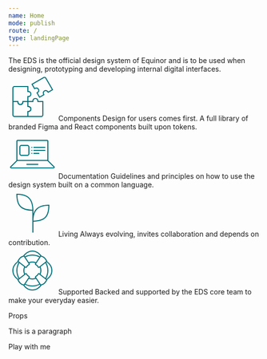 ```yaml
---
name: Home
mode: publish
route: /
type: landingPage
---
```



<HeroBanner title="Equinor Design System (EDS)">
  The EDS is the official design system of Equinor and is to be used when
  designing, prototyping and developing internal digital interfaces.
</HeroBanner>

<Grid centerContent>
  <div>
    <svg
      width="96"
      height="96"
      viewBox="0 0 96 96"
      fill="none"
      xmlns="http://www.w3.org/2000/svg"
    >
      <path
        fill-rule="evenodd"
        clip-rule="evenodd"
        d="M60.0005 56.0002C60.0005 54.0002 58.8005 50.0002 54.0005 50.0002C49.2005 50.0002 48.0005 54.0002 48.0005 56.0002L38.0005 56.0002L38.0005 68.0002C40.3338 68.0002 44.0005 68.0002 44.0005 72.0002C44.0005 76.0002 40.0005 76.0002 38.0005 76.0002L38.0005 88.0002L66.0005 88.0002C68.2096 88.0002 70.0005 86.2094 70.0005 84.0002L70.0005 56.0002L60.0005 56.0002ZM68.0005 58.0002L58.0005 58.0002L58.0005 56.0002C58.0005 55.3203 57.78 54.2558 57.1774 53.4189C56.6482 52.6838 55.7486 52.0002 54.0005 52.0002C52.2523 52.0002 51.3528 52.6838 50.8236 53.4189C50.2209 54.2558 50.0005 55.3203 50.0005 56.0002L50.0005 58.0002L40.0005 58.0002L40.0005 66.0616C40.8498 66.1355 41.783 66.2975 42.6402 66.6522C43.5189 67.0158 44.4005 67.6097 45.0481 68.5677C45.6963 69.5268 46.0005 70.6886 46.0005 72.0002C46.0005 73.3478 45.6575 74.5257 44.9656 75.4837C44.2828 76.4292 43.3721 77.0056 42.4933 77.3572C41.67 77.6865 40.7913 77.8474 40.0005 77.9259L40.0005 86.0002L66.0005 86.0002C67.1051 86.0002 68.0005 85.1048 68.0005 84.0002L68.0005 58.0002Z"
        fill="#007079"
      />
      <path
        fill-rule="evenodd"
        clip-rule="evenodd"
        d="M86.9808 32.9811L73.9808 10.4644C73.4286 9.50784 72.2054 9.18009 71.2488 9.73237L48.7321 22.7324L52.7693 29.725C53.4934 29.3975 54.3348 29.0975 55.2125 28.9711C56.1494 28.8361 57.2262 28.88 58.2903 29.3574C59.3685 29.8411 60.2545 30.6897 60.9283 31.8567C61.6021 33.0237 61.894 34.2154 61.7738 35.391C61.6552 36.5512 61.1548 37.5057 60.5694 38.2496C60.0211 38.9464 59.3406 39.5251 58.6949 39.9885L62.7321 46.9811L69.7135 42.9504C69.3528 42.178 69.0265 41.2888 68.9051 40.369C68.7806 39.4262 68.8541 38.3658 69.36 37.326C69.8665 36.2851 70.7206 35.4408 71.8565 34.7849C73.0235 34.1112 74.2151 33.8192 75.3907 33.9394C76.5509 34.0581 77.5055 34.5584 78.2494 35.1438C78.9462 35.6921 79.5248 36.3726 79.9882 37.0183L86.9808 32.9811ZM72.3924 43.7131L62.0001 49.7131L56.0001 39.3208C57.7321 38.3208 61.1962 36.3208 59.1962 32.8567C57.1962 29.3926 53.7321 31.3926 52.0001 32.3926L46.0001 22.0003L70.2488 8.00032C72.162 6.89575 74.6083 7.55125 75.7129 9.46442L89.7129 33.7131L79.3206 39.7131C78.3206 37.9811 76.3206 34.517 72.8565 36.517C69.3924 38.517 71.2257 41.6924 72.3924 43.7131Z"
        fill="#007079"
      />
      <path
        fill-rule="evenodd"
        clip-rule="evenodd"
        d="M40.0005 77.9998C42.0005 77.9998 46.0005 76.7998 46.0005 71.9998C46.0005 67.1998 42.0005 65.9998 40.0005 65.9998V55.9998L28.0005 55.9998C28.0005 58.3331 28.0005 61.9998 24.0005 61.9998C20.0005 61.9998 20.0005 57.9998 20.0005 55.9998H8.00049L8.00049 83.9998C8.00049 86.2089 9.79135 87.9998 12.0005 87.9998H40.0005V77.9998ZM38.0005 85.9998V75.9998H40.0005C40.6804 75.9998 41.7449 75.7793 42.5819 75.1767C43.3169 74.6475 44.0005 73.7479 44.0005 71.9998C44.0005 70.2516 43.3169 69.352 42.5819 68.8228C41.7449 68.2202 40.6804 67.9998 40.0005 67.9998H38.0005V57.9998L29.9391 57.9998C29.8653 58.849 29.7032 59.7823 29.3485 60.6395C28.9849 61.5182 28.3911 62.3998 27.433 63.0474C26.474 63.6956 25.3121 63.9998 24.0005 63.9998C22.6529 63.9998 21.475 63.6568 20.517 62.9649C19.5715 62.282 18.9951 61.3714 18.6435 60.4925C18.3142 59.6693 18.1534 58.7906 18.0749 57.9998H10.0005L10.0005 83.9998C10.0005 85.1043 10.8959 85.9998 12.0005 85.9998H38.0005Z"
        fill="#007079"
      />
      <path
        fill-rule="evenodd"
        clip-rule="evenodd"
        d="M39.9995 47.9998C41.9995 47.9998 45.9995 46.9998 45.9995 41.9998C45.9995 36.9998 41.9995 35.9998 39.9995 35.9998L39.9995 25.9998L11.9995 25.9998C9.79037 25.9998 7.99951 27.7906 7.99951 29.9998L7.99951 57.9998L17.9995 57.9998C17.9995 59.9998 19.1995 63.9998 23.9995 63.9998C28.7995 63.9998 29.9995 59.9998 29.9995 57.9998L39.9995 57.9998L39.9995 47.9998ZM37.9995 55.9998L37.9995 45.9998L39.9995 45.9998C40.7374 45.9998 41.7926 45.8033 42.6026 45.2363C43.297 44.7502 43.9995 43.8731 43.9995 41.9998C43.9995 40.1264 43.297 39.2493 42.6026 38.7632C41.7926 38.1963 40.7374 37.9998 39.9995 37.9998L37.9995 37.9998L37.9995 27.9998L11.9995 27.9998C10.8949 27.9998 9.99951 28.8952 9.99951 29.9998L9.99951 55.9998L19.9995 55.9998L19.9995 57.9998C19.9995 58.6797 20.2199 59.7442 20.8226 60.5811C21.3518 61.3162 22.2514 61.9998 23.9995 61.9998C25.7477 61.9998 26.6472 61.3162 27.1764 60.5811C27.7791 59.7442 27.9995 58.6797 27.9995 57.9998L27.9995 55.9998L37.9995 55.9998Z"
        fill="#007079"
      />
    </svg>
    <Typography variant="h3" as="h2">
      Components
    </Typography>
    <Typography variant="body_short">
      Design for users comes first. A full library of branded Figma and React
      components built upon tokens.
    </Typography>
  </div>
  <div>
    <svg
      width="96"
      height="96"
      viewBox="0 0 96 96"
      fill="none"
      xmlns="http://www.w3.org/2000/svg"
    >
      <path
        fill-rule="evenodd"
        clip-rule="evenodd"
        d="M17.8288 60.1426L5.31629 72.6551C5.25139 72.72 5.23692 72.7678 5.23144 72.7994C5.22406 72.842 5.22752 72.9017 5.25436 72.9665C5.2812 73.0313 5.32096 73.0759 5.35627 73.1008C5.38252 73.1193 5.42654 73.1429 5.51832 73.1429H90.4819C90.5737 73.1429 90.6177 73.1193 90.644 73.1008C90.6793 73.0759 90.7191 73.0313 90.7459 72.9665C90.7727 72.9017 90.7762 72.842 90.7688 72.7994C90.7633 72.7678 90.7489 72.72 90.684 72.6551L78.1714 60.1426H17.8288ZM78.0001 58.1426V20.2857C78.0001 20.1279 77.8722 20 77.7144 20H18.2858C18.128 20 18.0001 20.1279 18.0001 20.2857V58.1426H78.0001ZM3.90208 71.2409L16.0001 59.1429V20.2857C16.0001 19.0234 17.0235 18 18.2858 18H77.7144C78.9768 18 80.0001 19.0233 80.0001 20.2857V59.1429L92.0982 71.2409C93.5381 72.6808 92.5183 75.1429 90.4819 75.1429H5.51832C3.48197 75.1429 2.46216 72.6808 3.90208 71.2409ZM36 67C36 66.4477 36.4477 66 37 66H59C59.5523 66 60 66.4477 60 67C60 67.5523 59.5523 68 59 68H37C36.4477 68 36 67.5523 36 67ZM51 32C50.4477 32 50 32.4477 50 33C50 33.5523 50.4477 34 51 34H73C73.5523 34 74 33.5523 74 33C74 32.4477 73.5523 32 73 32H51ZM50 39C50 38.4477 50.4477 38 51 38H73C73.5523 38 74 38.4477 74 39C74 39.5523 73.5523 40 73 40H51C50.4477 40 50 39.5523 50 39ZM51 44C50.4477 44 50 44.4477 50 45C50 45.5523 50.4477 46 51 46H61C61.5523 46 62 45.5523 62 45C62 44.4477 61.5523 44 61 44H51ZM46 33C46 32.4477 46.4477 32 47 32C47.5523 32 48 32.4477 48 33C48 33.5523 47.5523 34 47 34C46.4477 34 46 33.5523 46 33ZM47 38C46.4477 38 46 38.4477 46 39C46 39.5523 46.4477 40 47 40C47.5523 40 48 39.5523 48 39C48 38.4477 47.5523 38 47 38ZM46 45C46 44.4477 46.4477 44 47 44C47.5523 44 48 44.4477 48 45C48 45.5523 47.5523 46 47 46C46.4477 46 46 45.5523 46 45ZM26 30H38C39.1046 30 40 30.8954 40 32V46C40 47.1046 39.1046 48 38 48H26C24.8954 48 24 47.1046 24 46V32C24 30.8954 24.8954 30 26 30ZM22 32C22 29.7909 23.7909 28 26 28H38C40.2091 28 42 29.7909 42 32V46C42 48.2091 40.2091 50 38 50H26C23.7909 50 22 48.2091 22 46V32Z"
        fill="#007079"
      />
    </svg>
    <Typography variant="h3" as="h2">
      Documentation
    </Typography>
    <Typography variant="body_short">
      Guidelines and principles on how to use the design system built on a
      common language.
    </Typography>
  </div>
  <div>
    <svg
      width="96"
      height="96"
      viewBox="0 0 96 96"
      fill="none"
      xmlns="http://www.w3.org/2000/svg"
    >
      <path
        fill-rule="evenodd"
        clip-rule="evenodd"
        d="M49.9995 44C49.9997 44 49.9998 44 50 44C50 43.3222 49.992 42.6556 49.976 42C49.44 20.0987 39.9013 10.56 18 10.024C17.3444 10.008 16.6778 10 16 10C16 10.6778 16.0064 11.3444 16.0194 12C16.4542 33.9507 24.2956 43.483 47.9997 43.9795C47.9996 43.9863 47.9995 43.9931 47.9995 44V65.9999V87.0052C47.9995 87.5574 48.4472 88.0052 48.9995 88.0052C49.5518 88.0052 49.9995 87.5574 49.9995 87.0052L49.9995 65.9793C73.7039 65.4829 81.5453 55.9506 81.9801 33.9999C81.9931 33.3443 81.9995 32.6777 81.9995 31.9999C81.3217 31.9999 80.6551 32.0079 79.9995 32.0239C63.3371 32.4316 53.8303 38.0503 49.9995 50.3593V44ZM18.0203 12.0251C28.6883 12.2957 35.9243 14.7527 40.5858 19.4142C45.2471 24.0756 47.7041 31.3112 47.9749 41.9785C36.3404 41.726 29.1195 39.2525 24.6967 34.619C20.2746 29.9864 18.2412 22.7752 18.0203 12.0251ZM79.9792 34.025C69.3112 34.2956 62.0752 36.7526 57.4137 41.4141C52.7524 46.0754 50.2954 53.311 50.0246 63.9784C61.659 63.7259 68.88 61.2523 73.3028 56.6189C77.7249 51.9863 79.7583 44.7751 79.9792 34.025Z"
        fill="#007079"
      />
    </svg>
    <Typography variant="h3" as="h2">
      Living
    </Typography>
    <Typography variant="body_short">
      Always evolving, invites collaboration and depends on contribution.
    </Typography>
  </div>
  <div>
    <svg
      width="96"
      height="96"
      viewBox="0 0 96 96"
      fill="none"
      xmlns="http://www.w3.org/2000/svg"
    >
      <mask id="path-1-inside-1" fill="white">
        <path
          fill-rule="evenodd"
          clip-rule="evenodd"
          d="M63.7857 18.3213C61.0556 14.5959 55.5586 10 48.0001 10C40.4414 10 34.9443 14.596 32.2143 18.3214L33.1114 19.6672C37.5587 17.3253 42.6246 15.9999 47.9999 15.9999C53.3753 15.9999 58.4412 17.3253 62.8885 19.6672L63.7857 18.3213ZM66.1808 18.2917C63.5008 14.0238 57.1508 8 48.0001 8C38.8493 8 32.4993 14.0238 29.8194 18.2916C27.9967 18.6981 25.3288 19.6711 22.9999 21.9999C18.9999 25.9999 17.9999 30 17.9999 30L18.0044 30.0034C13.7589 32.7829 8 39.0526 8 47.9998C8 56.9472 13.759 63.2169 18.0045 65.9964L17.9999 65.9999C17.9999 65.9999 18.9999 69.9999 22.9999 73.9999C25.3288 76.3288 27.9967 77.3018 29.8194 77.7083C32.4994 81.9761 38.8493 87.9999 48 87.9999C57.1508 87.9999 63.5008 81.9761 66.1808 77.7082C68.0034 77.3017 70.6712 76.3287 72.9999 73.9999C76.9999 69.9999 77.9999 65.9999 77.9999 65.9999L77.9954 65.9964C82.2409 63.2169 87.9999 56.9472 87.9999 47.9998C87.9999 39.0526 82.241 32.7829 77.9955 30.0034L77.9999 30C77.9999 30 76.9999 25.9999 72.9999 21.9999C70.6712 19.6712 68.0034 18.6982 66.1808 18.2917ZM61.7725 74.6588C57.648 76.7939 52.9648 77.9999 47.9999 77.9999C43.0351 77.9999 38.3519 76.7939 34.2274 74.6588L40.9541 64.5687C43.1181 65.4901 45.4995 65.9999 47.9999 65.9999C50.5004 65.9999 52.8818 65.4901 55.0458 64.5687L61.7725 74.6588ZM75.6284 64.1554C78.4071 59.4137 79.9999 53.8928 79.9999 47.9999C79.9999 42.1071 78.4071 36.5862 75.6284 31.8445L76.3148 31.3107C80.1648 33.5835 85.9999 39.483 85.9999 47.9998C85.9999 56.5168 80.1646 62.4163 76.3146 64.6891L75.6284 64.1554ZM62.8885 76.3327L63.7857 77.6786C61.0556 81.404 55.5586 85.9999 48 85.9999C40.4414 85.9999 34.9443 81.4039 32.2143 77.6785L33.1114 76.3327C37.5587 78.6746 42.6246 79.9999 47.9999 79.9999C53.3753 79.9999 58.4412 78.6746 62.8885 76.3327ZM19.6851 31.3107L20.3715 31.8445C17.5928 36.5862 15.9999 42.1071 15.9999 47.9999C15.9999 53.8928 17.5928 59.4137 20.3715 64.1554L19.6853 64.6891C15.8353 62.4163 10 56.5168 10 47.9998C10 39.483 15.8351 33.5835 19.6851 31.3107ZM74.0349 62.916L64.4024 55.4241C65.4286 53.1606 65.9999 50.647 65.9999 47.9999C65.9999 45.3529 65.4286 42.8393 64.4024 40.5758L74.0349 33.0839C76.5575 37.4775 77.9999 42.5703 77.9999 47.9999C77.9999 53.4296 76.5575 58.5224 74.0349 62.916ZM53.9142 62.8713L53.4524 62.1787C52.7209 61.0814 53.2278 59.5583 54.3804 58.9175C55.2433 58.4377 56.2013 57.7986 56.9999 56.9999C57.7429 56.257 58.3479 55.3759 58.8149 54.562C59.5016 53.3651 61.142 52.8883 62.2313 53.7354L62.7726 54.1564C63.5633 52.2614 63.9999 50.1816 63.9999 47.9999C63.9999 45.8183 63.5633 43.7385 62.7726 41.8434L62.2313 42.2645C61.142 43.1116 59.5016 42.6348 58.8149 41.4379C58.3479 40.624 57.7429 39.7429 56.9999 38.9999C56.2013 38.2013 55.2433 37.5622 54.3804 37.0824C53.2278 36.4416 52.7209 34.9185 53.4524 33.8212L53.9142 33.1286C52.0847 32.4003 50.0891 31.9999 47.9999 31.9999C45.9108 31.9999 43.9152 32.4003 42.0857 33.1286L42.5475 33.8212C43.279 34.9185 42.7721 36.4416 41.6195 37.0824C40.7566 37.5622 39.7986 38.2013 38.9999 38.9999C38.257 39.7429 37.652 40.624 37.185 41.4379C36.4983 42.6348 34.8578 43.1116 33.7686 42.2645L33.2273 41.8434C32.4366 43.7385 31.9999 45.8183 31.9999 47.9999C31.9999 50.1816 32.4366 52.2614 33.2273 54.1564L33.7686 53.7354C34.8578 52.8883 36.4983 53.3651 37.185 54.562C37.652 55.3759 38.257 56.257 38.9999 56.9999C39.7986 57.7986 40.7566 58.4377 41.6195 58.9175C42.7721 59.5583 43.279 61.0814 42.5475 62.1787L42.0857 62.8713C43.9152 63.5996 45.9108 63.9999 47.9999 63.9999C50.0891 63.9999 52.0847 63.5996 53.9142 62.8713ZM61.7725 21.3411L55.0458 31.4312C52.8818 30.5098 50.5004 29.9999 47.9999 29.9999C45.4995 29.9999 43.1181 30.5098 40.9541 31.4312L34.2274 21.3411C38.3519 19.206 43.0351 17.9999 47.9999 17.9999C52.9648 17.9999 57.648 19.206 61.7725 21.3411ZM31.5975 55.4241L21.965 62.916C19.4424 58.5224 17.9999 53.4296 17.9999 47.9999C17.9999 42.5703 19.4424 37.4775 21.965 33.0839L31.5975 40.5758C30.5713 42.8393 29.9999 45.3529 29.9999 47.9999C29.9999 50.647 30.5713 53.1606 31.5975 55.4241Z"
        />
      </mask>
      <path
        d="M63.7857 18.3213L65.4498 19.4307L66.2255 18.2671L65.3989 17.1391L63.7857 18.3213ZM32.2143 18.3214L30.6011 17.1393L29.7745 18.2673L30.5502 19.4308L32.2143 18.3214ZM33.1114 19.6672L31.4473 20.7766L32.4476 22.277L34.0433 21.4368L33.1114 19.6672ZM62.8885 19.6672L61.9566 21.4368L63.5523 22.277L64.5526 20.7766L62.8885 19.6672ZM66.1808 18.2917L64.487 19.3553L64.9308 20.062L65.7454 20.2437L66.1808 18.2917ZM29.8194 18.2916L30.2547 20.2437L31.0693 20.062L31.5131 19.3552L29.8194 18.2916ZM22.9999 21.9999L24.4142 23.4142L22.9999 21.9999ZM17.9999 30L16.0597 29.5149L15.7437 30.7787L16.772 31.5786L17.9999 30ZM18.0044 30.0034L19.0999 31.6767L21.4418 30.1434L19.2323 28.4247L18.0044 30.0034ZM18.0045 65.9964L19.2323 67.5752L21.4423 65.8566L19.1 64.3231L18.0045 65.9964ZM17.9999 65.9999L16.7722 64.4211L15.7436 65.221L16.0597 66.485L17.9999 65.9999ZM22.9999 73.9999L24.4142 72.5857L22.9999 73.9999ZM29.8194 77.7083L31.5131 76.6447L31.0693 75.9379L30.2547 75.7562L29.8194 77.7083ZM66.1808 77.7082L65.7454 75.7562L64.9308 75.9379L64.487 76.6446L66.1808 77.7082ZM77.9999 65.9999L79.9402 66.485L80.2563 65.2209L79.2276 64.421L77.9999 65.9999ZM77.9954 65.9964L76.8999 64.3231L74.5574 65.8567L76.7678 67.5753L77.9954 65.9964ZM77.9955 30.0034L76.7679 28.4245L74.5576 30.1431L76.9 31.6767L77.9955 30.0034ZM77.9999 30L79.2276 31.5788L80.2563 30.779L79.9402 29.5149L77.9999 30ZM72.9999 21.9999L74.4142 20.5857L72.9999 21.9999ZM61.7725 74.6588L62.6919 76.4349L64.6757 75.408L63.4366 73.5494L61.7725 74.6588ZM34.2274 74.6588L32.5633 73.5494L31.3242 75.408L33.308 76.4349L34.2274 74.6588ZM40.9541 64.5687L41.7376 62.7286L40.2106 62.0784L39.29 63.4593L40.9541 64.5687ZM55.0458 64.5687L56.7099 63.4593L55.7893 62.0784L54.2623 62.7286L55.0458 64.5687ZM75.6284 64.1554L73.9028 63.1442L73.0161 64.6574L74.4005 65.7341L75.6284 64.1554ZM75.6284 31.8445L74.4005 30.2658L73.0161 31.3425L73.9028 32.8557L75.6284 31.8445ZM76.3148 31.3107L77.3315 29.5884L76.1604 28.897L75.0869 29.7319L76.3148 31.3107ZM76.3146 64.6891L75.0867 66.2678L76.1602 67.1028L77.3313 66.4114L76.3146 64.6891ZM63.7857 77.6786L65.3989 78.8608L66.2255 77.7328L65.4498 76.5692L63.7857 77.6786ZM62.8885 76.3327L64.5526 75.2233L63.5523 73.7229L61.9566 74.5631L62.8885 76.3327ZM32.2143 77.6785L30.5502 76.5691L29.7745 77.7326L30.6011 78.8606L32.2143 77.6785ZM33.1114 76.3327L34.0433 74.5631L32.4476 73.7229L31.4473 75.2233L33.1114 76.3327ZM20.3715 31.8445L22.097 32.8557L22.9838 31.3425L21.5994 30.2658L20.3715 31.8445ZM19.6851 31.3107L20.913 29.7319L19.8395 28.897L18.6684 29.5884L19.6851 31.3107ZM20.3715 64.1554L21.5994 65.7341L22.9838 64.6574L22.097 63.1442L20.3715 64.1554ZM19.6853 64.6891L18.6686 66.4114L19.8397 67.1028L20.9132 66.2678L19.6853 64.6891ZM64.4024 55.4241L62.5809 54.5983L61.9297 56.0346L63.1745 57.0028L64.4024 55.4241ZM74.0349 62.916L72.807 64.4947L74.6235 65.9075L75.7693 63.9118L74.0349 62.916ZM64.4024 40.5758L63.1745 38.9971L61.9297 39.9653L62.5809 41.4016L64.4024 40.5758ZM74.0349 33.0839L75.7693 32.0881L74.6235 30.0924L72.807 31.5052L74.0349 33.0839ZM53.4524 62.1787L51.7883 63.2881H51.7883L53.4524 62.1787ZM53.9142 62.8713L54.6538 64.7295L56.9479 63.8164L55.5783 61.7619L53.9142 62.8713ZM54.3804 58.9175L53.4086 57.1695L53.4086 57.1695L54.3804 58.9175ZM58.8149 54.562L57.0801 53.5667L57.0801 53.5667L58.8149 54.562ZM62.2313 53.7354L61.0034 55.3141L62.2313 53.7354ZM62.7726 54.1564L61.5447 55.7352L63.6106 57.3419L64.6184 54.9266L62.7726 54.1564ZM62.7726 41.8434L64.6184 41.0733L63.6106 38.6579L61.5447 40.2647L62.7726 41.8434ZM62.2313 42.2645L63.4592 43.8432V43.8432L62.2313 42.2645ZM58.8149 41.4379L57.0801 42.4332L57.0801 42.4332L58.8149 41.4379ZM54.3804 37.0824L53.4086 38.8304L54.3804 37.0824ZM53.4524 33.8212L55.1165 34.9306V34.9306L53.4524 33.8212ZM53.9142 33.1286L55.5783 34.238L56.9479 32.1835L54.6538 31.2704L53.9142 33.1286ZM42.0857 33.1286L41.3461 31.2704L39.052 32.1835L40.4216 34.238L42.0857 33.1286ZM42.5475 33.8212L44.2116 32.7118L42.5475 33.8212ZM41.6195 37.0824L40.6476 35.3344H40.6476L41.6195 37.0824ZM37.185 41.4379L35.4502 40.4426H35.4502L37.185 41.4379ZM33.7686 42.2645L32.5407 43.8432L33.7686 42.2645ZM33.2273 41.8434L34.4552 40.2647L32.3893 38.6579L31.3815 41.0733L33.2273 41.8434ZM33.2273 54.1564L31.3815 54.9266L32.3893 57.3419L34.4552 55.7352L33.2273 54.1564ZM33.7686 53.7354L34.9965 55.3141L34.9965 55.3141L33.7686 53.7354ZM37.185 54.562L35.4502 55.5573H35.4502L37.185 54.562ZM41.6195 58.9175L42.5913 57.1695L41.6195 58.9175ZM42.5475 62.1787L44.2116 63.2881V63.2881L42.5475 62.1787ZM42.0857 62.8713L40.4216 61.7619L39.0519 63.8164L41.3461 64.7295L42.0857 62.8713ZM55.0458 31.4312L54.2623 33.2713L55.7893 33.9215L56.7099 32.5406L55.0458 31.4312ZM61.7725 21.3411L63.4366 22.4505L64.6757 20.5919L62.6919 19.565L61.7725 21.3411ZM40.9541 31.4312L39.29 32.5406L40.2106 33.9215L41.7376 33.2713L40.9541 31.4312ZM34.2274 21.3411L33.308 19.565L31.3242 20.5919L32.5633 22.4505L34.2274 21.3411ZM21.965 62.916L20.2306 63.9118L21.3764 65.9075L23.1929 64.4947L21.965 62.916ZM31.5975 55.4241L32.8254 57.0028L34.0702 56.0346L33.419 54.5983L31.5975 55.4241ZM21.965 33.0839L23.1929 31.5052L21.3764 30.0924L20.2306 32.0881L21.965 33.0839ZM31.5975 40.5758L33.419 41.4016L34.0702 39.9653L32.8254 38.9971L31.5975 40.5758ZM48.0001 12C54.7105 12 59.6743 16.0944 62.1725 19.5035L65.3989 17.1391C62.437 13.0973 56.4067 8 48.0001 8V12ZM33.8275 19.5036C36.3257 16.0946 41.2895 12 48.0001 12V8C39.5933 8 33.5629 13.0975 30.6011 17.1393L33.8275 19.5036ZM34.7755 18.5578L33.8784 17.212L30.5502 19.4308L31.4473 20.7766L34.7755 18.5578ZM47.9999 13.9999C42.2921 13.9999 36.9073 15.408 32.1796 17.8975L34.0433 21.4368C38.2102 19.2426 42.957 17.9999 47.9999 17.9999V13.9999ZM63.8203 17.8975C59.0926 15.408 53.7078 13.9999 47.9999 13.9999V17.9999C53.0429 17.9999 57.7897 19.2426 61.9566 21.4368L63.8203 17.8975ZM62.1216 17.2119L61.2244 18.5578L64.5526 20.7766L65.4498 19.4307L62.1216 17.2119ZM67.8745 17.2281C64.971 12.6042 58.0696 6 48.0001 6V10C56.232 10 62.0306 15.4434 64.487 19.3553L67.8745 17.2281ZM48.0001 6C37.9305 6 31.0292 12.6042 28.1256 17.228L31.5131 19.3552C33.9695 15.4434 39.7682 10 48.0001 10V6ZM29.384 16.3396C27.319 16.8001 24.2631 17.9084 21.5857 20.5857L24.4142 23.4142C26.3946 21.4338 28.6744 20.5961 30.2547 20.2437L29.384 16.3396ZM21.5857 20.5857C19.4085 22.763 18.0399 24.948 17.2111 26.6055C16.7965 27.4347 16.5157 28.1345 16.3352 28.6398C16.2449 28.8926 16.1796 29.0972 16.1351 29.2456C16.1128 29.3198 16.0957 29.38 16.0833 29.4252C16.0771 29.4478 16.0721 29.4666 16.0682 29.4816C16.0662 29.4891 16.0645 29.4957 16.0631 29.5012C16.0624 29.504 16.0618 29.5065 16.0612 29.5088C16.0609 29.5099 16.0606 29.511 16.0604 29.512C16.0603 29.5125 16.0601 29.5132 16.06 29.5135C16.0598 29.5142 16.0597 29.5149 17.9999 30C19.9402 30.485 19.9401 30.4857 19.9399 30.4863C19.9399 30.4865 19.9397 30.4871 19.9396 30.4875C19.9394 30.4883 19.9392 30.489 19.9391 30.4897C19.9387 30.491 19.9385 30.492 19.9383 30.4929C19.9378 30.4945 19.9376 30.4953 19.9377 30.4951C19.9378 30.4947 19.9389 30.4906 19.941 30.4829C19.9452 30.4676 19.9535 30.4379 19.9664 30.395C19.9922 30.309 20.0362 30.1698 20.1022 29.9851C20.2342 29.6154 20.4534 29.0652 20.7888 28.3944C21.46 27.0519 22.5914 25.2369 24.4142 23.4142L21.5857 20.5857ZM16.772 31.5786L16.7764 31.5821L19.2323 28.4247L19.2279 28.4213L16.772 31.5786ZM16.9089 28.3301C12.3182 31.3357 6 38.1523 6 47.9998H10C10 39.9529 15.1995 34.2302 19.0999 31.6767L16.9089 28.3301ZM6 47.9998C6 57.8475 12.3183 64.6642 16.909 67.6697L19.1 64.3231C15.1997 61.7696 10 56.0469 10 47.9998H6ZM16.7768 64.4176L16.7722 64.4211L19.2277 67.5788L19.2323 67.5752L16.7768 64.4176ZM17.9999 65.9999C16.0597 66.485 16.0598 66.4857 16.06 66.4864C16.0601 66.4867 16.0603 66.4874 16.0604 66.4879C16.0606 66.4889 16.0609 66.49 16.0612 66.4911C16.0618 66.4934 16.0624 66.4959 16.0631 66.4987C16.0645 66.5042 16.0662 66.5108 16.0682 66.5183C16.0721 66.5333 16.0771 66.5521 16.0833 66.5747C16.0957 66.6199 16.1128 66.6801 16.1351 66.7543C16.1796 66.9027 16.2449 67.1073 16.3352 67.3601C16.5157 67.8654 16.7965 68.5652 17.2111 69.3944C18.0399 71.0519 19.4085 73.2369 21.5857 75.4142L24.4142 72.5857C22.5914 70.763 21.46 68.948 20.7888 67.6055C20.4534 66.9347 20.2342 66.3845 20.1022 66.0148C20.0362 65.8301 19.9922 65.6909 19.9664 65.6049C19.9535 65.562 19.9452 65.5323 19.941 65.517C19.9389 65.5093 19.9378 65.5052 19.9377 65.5048C19.9376 65.5046 19.9378 65.5054 19.9383 65.507C19.9385 65.5079 19.9387 65.5089 19.9391 65.5102C19.9392 65.5109 19.9394 65.5116 19.9396 65.5124C19.9397 65.5128 19.9399 65.5134 19.9399 65.5136C19.9401 65.5142 19.9402 65.5149 17.9999 65.9999ZM21.5857 75.4142C24.2631 78.0915 27.319 79.1998 29.384 79.6603L30.2547 75.7562C28.6744 75.4038 26.3946 74.5661 24.4142 72.5857L21.5857 75.4142ZM28.1256 78.7719C31.0292 83.3957 37.9305 89.9999 48 89.9999V85.9999C39.7682 85.9999 33.9695 80.5565 31.5131 76.6447L28.1256 78.7719ZM48 89.9999C58.0696 89.9999 64.971 83.3957 67.8745 78.7718L64.487 76.6446C62.0306 80.5564 56.232 85.9999 48 85.9999V89.9999ZM66.6161 79.6603C68.6812 79.1997 71.7369 78.0914 74.4142 75.4142L71.5857 72.5857C69.6054 74.566 67.3257 75.4037 65.7454 75.7562L66.6161 79.6603ZM74.4142 75.4142C76.5914 73.2369 77.96 71.0519 78.7888 69.3944C79.2034 68.5652 79.4842 67.8654 79.6647 67.3601C79.755 67.1073 79.8203 66.9027 79.8648 66.7543C79.8871 66.6801 79.9042 66.6199 79.9165 66.5747C79.9227 66.5521 79.9278 66.5333 79.9317 66.5183C79.9337 66.5108 79.9353 66.5042 79.9368 66.4987C79.9375 66.4959 79.9381 66.4934 79.9387 66.4911C79.939 66.49 79.9393 66.4889 79.9395 66.4879C79.9396 66.4874 79.9398 66.4867 79.9399 66.4864C79.9401 66.4857 79.9402 66.485 77.9999 65.9999C76.0597 65.5149 76.0598 65.5142 76.06 65.5136C76.06 65.5134 76.0602 65.5128 76.0603 65.5124C76.0605 65.5116 76.0607 65.5109 76.0608 65.5102C76.0612 65.5089 76.0614 65.5079 76.0616 65.507C76.0621 65.5054 76.0623 65.5046 76.0622 65.5048C76.0621 65.5052 76.061 65.5093 76.0589 65.517C76.0547 65.5323 76.0464 65.562 76.0335 65.6049C76.0077 65.6909 75.9637 65.8301 75.8977 66.0148C75.7657 66.3845 75.5465 66.9347 75.2111 67.6055C74.5398 68.948 73.4085 70.763 71.5857 72.5857L74.4142 75.4142ZM79.2276 64.421L79.223 64.4175L76.7678 67.5753L76.7723 67.5789L79.2276 64.421ZM79.0909 67.6697C83.6816 64.6642 89.9999 57.8475 89.9999 47.9998H85.9999C85.9999 56.0469 80.8002 61.7696 76.8999 64.3231L79.0909 67.6697ZM89.9999 47.9998C89.9999 38.1523 83.6817 31.3357 79.091 28.3301L76.9 31.6767C80.8003 34.2302 85.9999 39.9529 85.9999 47.9998H89.9999ZM79.2232 31.5823L79.2276 31.5788L76.7723 28.4211L76.7679 28.4245L79.2232 31.5823ZM77.9999 30C79.9402 29.5149 79.9401 29.5142 79.9399 29.5135C79.9398 29.5132 79.9396 29.5125 79.9395 29.512C79.9393 29.511 79.939 29.5099 79.9387 29.5088C79.9381 29.5065 79.9375 29.504 79.9368 29.5012C79.9353 29.4957 79.9337 29.4891 79.9317 29.4816C79.9278 29.4666 79.9227 29.4478 79.9165 29.4252C79.9042 29.38 79.8871 29.3198 79.8648 29.2456C79.8203 29.0972 79.755 28.8926 79.6647 28.6398C79.4842 28.1345 79.2034 27.4347 78.7888 26.6055C77.96 24.948 76.5914 22.763 74.4142 20.5857L71.5857 23.4142C73.4085 25.2369 74.5398 27.0519 75.2111 28.3944C75.5465 29.0652 75.7657 29.6154 75.8977 29.9851C75.9637 30.1698 76.0077 30.309 76.0335 30.395C76.0464 30.4379 76.0547 30.4676 76.0589 30.4829C76.061 30.4906 76.0621 30.4947 76.0622 30.4951C76.0623 30.4953 76.0621 30.4945 76.0616 30.4929C76.0614 30.492 76.0612 30.491 76.0608 30.4897C76.0607 30.489 76.0605 30.4883 76.0603 30.4875C76.0602 30.4871 76.06 30.4865 76.06 30.4863C76.0598 30.4857 76.0597 30.485 77.9999 30ZM74.4142 20.5857C71.7369 17.9085 68.6812 16.8002 66.6161 16.3396L65.7454 20.2437C67.3257 20.5962 69.6054 21.4339 71.5857 23.4142L74.4142 20.5857ZM47.9999 79.9999C53.2923 79.9999 58.29 78.7136 62.6919 76.4349L60.853 72.8826C57.006 74.8741 52.6374 75.9999 47.9999 75.9999V79.9999ZM33.308 76.4349C37.7099 78.7136 42.7076 79.9999 47.9999 79.9999V75.9999C43.3625 75.9999 38.9939 74.8741 35.1469 72.8826L33.308 76.4349ZM39.29 63.4593L32.5633 73.5494L35.8915 75.7682L42.6182 65.6781L39.29 63.4593ZM47.9999 63.9999C45.7736 63.9999 43.6584 63.5464 41.7376 62.7286L40.1706 66.4088C42.5778 67.4338 45.2254 67.9999 47.9999 67.9999V63.9999ZM54.2623 62.7286C52.3415 63.5464 50.2263 63.9999 47.9999 63.9999V67.9999C50.7745 67.9999 53.4221 67.4338 55.8293 66.4088L54.2623 62.7286ZM63.4366 73.5494L56.7099 63.4593L53.3817 65.6781L60.1084 75.7682L63.4366 73.5494ZM77.9999 47.9999C77.9999 53.5278 76.5067 58.7008 73.9028 63.1442L77.354 65.1666C80.3074 60.1265 81.9999 54.2578 81.9999 47.9999H77.9999ZM73.9028 32.8557C76.5067 37.2991 77.9999 42.4721 77.9999 47.9999H81.9999C81.9999 41.7421 80.3074 35.8734 77.354 30.8333L73.9028 32.8557ZM75.0869 29.7319L74.4005 30.2658L76.8563 33.4232L77.5426 32.8894L75.0869 29.7319ZM87.9999 47.9998C87.9999 38.5387 81.5549 32.0817 77.3315 29.5884L75.298 33.0329C78.7746 35.0854 83.9999 40.4273 83.9999 47.9998H87.9999ZM77.3313 66.4114C81.5548 63.9182 87.9999 57.4611 87.9999 47.9998H83.9999C83.9999 55.5725 78.7745 60.9145 75.2979 62.9668L77.3313 66.4114ZM74.4005 65.7341L75.0867 66.2678L77.5425 63.1104L76.8563 62.5767L74.4005 65.7341ZM65.4498 76.5692L64.5526 75.2233L61.2244 77.4421L62.1216 78.788L65.4498 76.5692ZM48 87.9999C56.4067 87.9999 62.437 82.9026 65.3989 78.8608L62.1725 76.4964C59.6743 79.9054 54.7105 83.9999 48 83.9999V87.9999ZM30.6011 78.8606C33.5629 82.9024 39.5933 87.9999 48 87.9999V83.9999C41.2895 83.9999 36.3257 79.9053 33.8275 76.4963L30.6011 78.8606ZM31.4473 75.2233L30.5502 76.5691L33.8784 78.7879L34.7755 77.4421L31.4473 75.2233ZM47.9999 77.9999C42.957 77.9999 38.2102 76.7573 34.0433 74.5631L32.1796 78.1024C36.9073 80.5919 42.2921 81.9999 47.9999 81.9999V77.9999ZM61.9566 74.5631C57.7897 76.7573 53.0429 77.9999 47.9999 77.9999V81.9999C53.7078 81.9999 59.0926 80.5919 63.8203 78.1024L61.9566 74.5631ZM21.5994 30.2658L20.913 29.7319L18.4573 32.8894L19.1436 33.4232L21.5994 30.2658ZM17.9999 47.9999C17.9999 42.4721 19.4932 37.2991 22.097 32.8557L18.6459 30.8333C15.6924 35.8734 13.9999 41.7421 13.9999 47.9999H17.9999ZM22.097 63.1442C19.4932 58.7008 17.9999 53.5278 17.9999 47.9999H13.9999C13.9999 54.2578 15.6925 60.1265 18.6459 65.1666L22.097 63.1442ZM20.9132 66.2678L21.5994 65.7341L19.1436 62.5767L18.4574 63.1104L20.9132 66.2678ZM8 47.9998C8 57.4611 14.4451 63.9182 18.6686 66.4114L20.702 62.9668C17.2254 60.9145 12 55.5725 12 47.9998H8ZM18.6684 29.5884C14.445 32.0817 8 38.5387 8 47.9998H12C12 40.4273 17.2253 35.0854 20.7019 33.0329L18.6684 29.5884ZM63.1745 57.0028L72.807 64.4947L75.2627 61.3373L65.6303 53.8454L63.1745 57.0028ZM63.9999 47.9999C63.9999 50.3565 63.4917 52.589 62.5809 54.5983L66.224 56.2499C67.3654 53.7321 67.9999 50.9374 67.9999 47.9999H63.9999ZM62.5809 41.4016C63.4917 43.4109 63.9999 45.6433 63.9999 47.9999H67.9999C67.9999 45.0625 67.3654 42.2678 66.224 39.75L62.5809 41.4016ZM72.807 31.5052L63.1745 38.9971L65.6303 42.1545L75.2627 34.6626L72.807 31.5052ZM79.9999 47.9999C79.9999 42.2116 78.4613 36.7766 75.7693 32.0881L72.3004 34.0798C74.6537 38.1783 75.9999 42.9289 75.9999 47.9999H79.9999ZM75.7693 63.9118C78.4613 59.2233 79.9999 53.7883 79.9999 47.9999H75.9999C75.9999 53.071 74.6537 57.8216 72.3004 61.9201L75.7693 63.9118ZM51.7883 63.2881L52.2501 63.9807L55.5783 61.7619L55.1165 61.0693L51.7883 63.2881ZM53.4086 57.1695C51.4242 58.2727 50.2947 61.0477 51.7883 63.2881L55.1165 61.0693C55.1148 61.0666 55.1134 61.0655 55.1121 61.055C55.1103 61.0403 55.1096 61.0047 55.1256 60.9515C55.1613 60.8326 55.2494 60.7226 55.3523 60.6655L53.4086 57.1695ZM55.5857 55.5857C54.9632 56.2083 54.1758 56.7429 53.4086 57.1695L55.3523 60.6655C56.3107 60.1326 57.4395 59.3888 58.4142 58.4142L55.5857 55.5857ZM57.0801 53.5667C56.6674 54.2861 56.1637 55.0078 55.5857 55.5857L58.4142 58.4142C59.3222 57.5061 60.0285 56.4658 60.5497 55.5573L57.0801 53.5667ZM63.4592 52.1567C61.2295 50.4225 58.2519 51.5243 57.0801 53.5667L60.5497 55.5573C60.6115 55.4496 60.7345 55.3542 60.8713 55.3189C60.9325 55.3031 60.9727 55.3059 60.989 55.3088C61.0003 55.3108 61.0008 55.3121 61.0034 55.3141L63.4592 52.1567ZM64.0005 52.5777L63.4592 52.1567L61.0034 55.3141L61.5447 55.7352L64.0005 52.5777ZM61.9999 47.9999C61.9999 49.9126 61.6175 51.7309 60.9268 53.3863L64.6184 54.9266C65.5091 52.7918 65.9999 50.4507 65.9999 47.9999H61.9999ZM60.9268 42.6136C61.6175 44.269 61.9999 46.0873 61.9999 47.9999H65.9999C65.9999 45.5492 65.5091 43.2081 64.6184 41.0733L60.9268 42.6136ZM63.4592 43.8432L64.0005 43.4221L61.5447 40.2647L61.0034 40.6858L63.4592 43.8432ZM57.0801 42.4332C58.2519 44.4756 61.2295 45.5774 63.4592 43.8432L61.0034 40.6858C61.0008 40.6878 61.0003 40.6891 60.989 40.6911C60.9727 40.694 60.9325 40.6968 60.8713 40.681C60.7345 40.6457 60.6115 40.5503 60.5497 40.4426L57.0801 42.4332ZM55.5857 40.4142C56.1637 40.9921 56.6674 41.7138 57.0801 42.4332L60.5497 40.4426C60.0285 39.5341 59.3222 38.4938 58.4142 37.5857L55.5857 40.4142ZM53.4086 38.8304C54.1758 39.257 54.9632 39.7916 55.5857 40.4142L58.4142 37.5857C57.4395 36.6111 56.3107 35.8673 55.3523 35.3344L53.4086 38.8304ZM51.7883 32.7118C50.2947 34.9522 51.4242 37.7271 53.4086 38.8304L55.3523 35.3344C55.2494 35.2773 55.1613 35.1673 55.1256 35.0484C55.1096 34.9952 55.1103 34.9596 55.1121 34.9449C55.1134 34.9344 55.1148 34.9333 55.1165 34.9306L51.7883 32.7118ZM52.2501 32.0192L51.7883 32.7118L55.1165 34.9306L55.5783 34.238L52.2501 32.0192ZM47.9999 33.9999C49.8316 33.9999 51.5765 34.3507 53.1746 34.9868L54.6538 31.2704C52.5929 30.45 50.3465 29.9999 47.9999 29.9999V33.9999ZM42.8253 34.9868C44.4234 34.3507 46.1683 33.9999 47.9999 33.9999V29.9999C45.6534 29.9999 43.407 30.45 41.3461 31.2704L42.8253 34.9868ZM44.2116 32.7118L43.7498 32.0192L40.4216 34.238L40.8834 34.9306L44.2116 32.7118ZM42.5913 38.8304C44.5757 37.7271 45.7052 34.9522 44.2116 32.7118L40.8834 34.9306C40.8851 34.9333 40.8865 34.9344 40.8878 34.9449C40.8896 34.9596 40.8903 34.9952 40.8743 35.0484C40.8386 35.1673 40.7505 35.2773 40.6476 35.3344L42.5913 38.8304ZM40.4142 40.4142C41.0367 39.7916 41.824 39.257 42.5913 38.8304L40.6476 35.3344C39.6892 35.8673 38.5604 36.6111 37.5857 37.5857L40.4142 40.4142ZM38.9198 42.4332C39.3325 41.7138 39.8362 40.9921 40.4142 40.4142L37.5857 37.5857C36.6777 38.4938 35.9714 39.5341 35.4502 40.4426L38.9198 42.4332ZM32.5407 43.8432C34.7704 45.5774 37.748 44.4756 38.9198 42.4332L35.4502 40.4426C35.3884 40.5503 35.2654 40.6457 35.1286 40.681C35.0674 40.6968 35.0272 40.694 35.0109 40.6911C34.9996 40.6891 34.9991 40.6878 34.9965 40.6858L32.5407 43.8432ZM31.9994 43.4221L32.5407 43.8432L34.9965 40.6858L34.4552 40.2647L31.9994 43.4221ZM33.9999 47.9999C33.9999 46.0873 34.3824 44.269 35.0731 42.6136L31.3815 41.0733C30.4908 43.2081 29.9999 45.5492 29.9999 47.9999H33.9999ZM35.0731 53.3863C34.3824 51.7309 33.9999 49.9126 33.9999 47.9999H29.9999C29.9999 50.4507 30.4908 52.7918 31.3815 54.9266L35.0731 53.3863ZM32.5407 52.1567L31.9994 52.5777L34.4552 55.7352L34.9965 55.3141L32.5407 52.1567ZM38.9198 53.5667C37.748 51.5243 34.7704 50.4225 32.5407 52.1567L34.9965 55.3141C34.9991 55.3121 34.9996 55.3108 35.0109 55.3088C35.0272 55.3059 35.0674 55.3031 35.1286 55.3189C35.2654 55.3542 35.3884 55.4496 35.4502 55.5573L38.9198 53.5667ZM40.4142 55.5857C39.8362 55.0078 39.3325 54.2861 38.9198 53.5667L35.4502 55.5573C35.9714 56.4658 36.6777 57.5061 37.5857 58.4142L40.4142 55.5857ZM42.5913 57.1695C41.824 56.7429 41.0367 56.2083 40.4142 55.5857L37.5857 58.4142C38.5604 59.3888 39.6892 60.1326 40.6476 60.6655L42.5913 57.1695ZM44.2116 63.2881C45.7052 61.0477 44.5757 58.2727 42.5913 57.1695L40.6476 60.6655C40.7505 60.7226 40.8386 60.8326 40.8743 60.9515C40.8903 61.0047 40.8896 61.0403 40.8878 61.055C40.8865 61.0655 40.8851 61.0666 40.8834 61.0693L44.2116 63.2881ZM43.7498 63.9807L44.2116 63.2881L40.8834 61.0693L40.4216 61.7619L43.7498 63.9807ZM47.9999 61.9999C46.1683 61.9999 44.4234 61.6492 42.8253 61.0131L41.3461 64.7295C43.407 65.5499 45.6534 65.9999 47.9999 65.9999V61.9999ZM53.1746 61.0131C51.5765 61.6492 49.8316 61.9999 47.9999 61.9999V65.9999C50.3465 65.9999 52.5929 65.5499 54.6538 64.7295L53.1746 61.0131ZM56.7099 32.5406L63.4366 22.4505L60.1084 20.2317L53.3817 30.3218L56.7099 32.5406ZM47.9999 31.9999C50.2263 31.9999 52.3415 32.4535 54.2623 33.2713L55.8293 29.5911C53.4221 28.5661 50.7745 27.9999 47.9999 27.9999V31.9999ZM41.7376 33.2713C43.6584 32.4535 45.7736 31.9999 47.9999 31.9999V27.9999C45.2254 27.9999 42.5778 28.5661 40.1706 29.5911L41.7376 33.2713ZM32.5633 22.4505L39.29 32.5406L42.6182 30.3218L35.8915 20.2317L32.5633 22.4505ZM47.9999 15.9999C42.7076 15.9999 37.7099 17.2863 33.308 19.565L35.1469 23.1173C38.9939 21.1258 43.3625 19.9999 47.9999 19.9999V15.9999ZM62.6919 19.565C58.29 17.2863 53.2923 15.9999 47.9999 15.9999V19.9999C52.6374 19.9999 57.006 21.1258 60.853 23.1173L62.6919 19.565ZM23.1929 64.4947L32.8254 57.0028L30.3696 53.8454L20.7371 61.3373L23.1929 64.4947ZM15.9999 47.9999C15.9999 53.7883 17.5386 59.2233 20.2306 63.9118L23.6995 61.9201C21.3462 57.8216 19.9999 53.071 19.9999 47.9999H15.9999ZM20.2306 32.0881C17.5386 36.7766 15.9999 42.2116 15.9999 47.9999H19.9999C19.9999 42.9289 21.3462 38.1783 23.6995 34.0798L20.2306 32.0881ZM32.8254 38.9971L23.1929 31.5052L20.7371 34.6626L30.3696 42.1545L32.8254 38.9971ZM31.9999 47.9999C31.9999 45.6433 32.5082 43.4109 33.419 41.4016L29.7759 39.75C28.6345 42.2678 27.9999 45.0625 27.9999 47.9999H31.9999ZM33.419 54.5983C32.5082 52.589 31.9999 50.3565 31.9999 47.9999H27.9999C27.9999 50.9374 28.6345 53.7321 29.7759 56.2499L33.419 54.5983Z"
        fill="#007079"
        mask="url(#path-1-inside-1)"
      />
    </svg>
    <Typography variant="h3" as="h2">
      Supported
    </Typography>
    <Typography variant="body_short">
      Backed and supported by the EDS core team to make your everyday easier.
    </Typography>
  </div>
</Grid>

<Typography variant="h4">Props</Typography>
<PropsTable props={Typography.__docgenInfo.props} />

This is a paragraph

<Playground>
  <Typography>Play with me</Typography>
</Playground>
